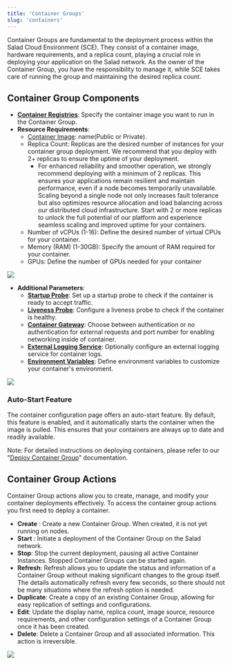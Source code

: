```yaml
---
title: 'Container Groups'
slug: 'containers'
---
```


Container Groups are fundamental to the deployment process within the Salad Cloud Environment (SCE). They consist of a
container image, hardware requirements, and a replica count, playing a crucial role in deploying your application on the
Salad network. As the owner of the Container Group, you have the responsibility to manage it, while SCE takes care of
running the group and maintaining the desired replica count.

## Container Group Components

- **[Container Registries](/container-engine/container-registries)**: Specify the container image you want to run in the
  Container Group.
- **Resource Requirements**:
  - [Container Image](/container-engine/container-registries): name(Public or Private).
  - Replica Count: Replicas are the desired number of instances for your container group deployment. We recommend that
    you deploy with 2+ replicas to ensure the uptime of your deployment.
    - For enhanced reliability and smoother operation, we strongly recommend deploying with a minimum of 2 replicas.
      This ensures your applications remain resilient and maintain performance, even if a node becomes temporarily
      unavailable. Scaling beyond a single node not only increases fault tolerance but also optimizes resource
      allocation and load balancing across our distributed cloud infrastructure. Start with 2 or more replicas to unlock
      the full potential of our platform and experience seamless scaling and improved uptime for your containers.
  - Number of vCPUs (1-16): Define the desired number of virtual CPUs for your container.
  - Memory (RAM) (1-30GB): Specify the amount of RAM required for your container.
  - GPUs: Define the number of GPUs needed for your container

<img src="/container-engine/images/60f17ed-image.png" />

- **Additional Parameters**:
  - **[Startup Probe](/container-engine/health-probes/startup-probes)**: Set up a startup probe to check if the
    container is ready to accept traffic.
  - **[Liveness Probe](/container-engine/health-probes/liveness-probes)**: Configure a liveness probe to check if the
    container is healthy.
  - **[Container Gateway](/container-engine/networking)**: Choose between authentication or no authentication for
    external requests and port number for enabling networking inside of container.
  - **[External Logging Service](/container-engine/external-logging)**: Optionally configure an external logging service
    for container logs.
  - **[Environment Variables](/container-engine/environment-variables)**: Define environment variables to customize your
    container's environment.

<img src="/container-engine/images/9118a3c-image.png" />

### Auto-Start Feature

The container configuration page offers an auto-start feature. By default, this feature is enabled, and it automatically
starts the container when the image is pulled. This ensures that your containers are always up to date and readily
available.

Note: For detailed instructions on deploying containers, please refer to our
"[Deploy Container Group](/container-engine/quickstart)" documentation.

## Container Group Actions

Container Group actions allow you to create, manage, and modify your container deployments effectively. To access the
container group actions you first need to deploy a container.

- **Create** : Create a new Container Group. When created, it is not yet running on nodes.
- **Start** : Initiate a deployment of the Container Group on the Salad network.
- **Stop**: Stop the current deployment, pausing all active Container Instances. Stopped Container Groups can be started
  again.
- **Refresh**: Refresh allows you to update the status and information of a Container Group without making significant
  changes to the group itself. The details automatically refresh every few seconds, so there should not be many
  situations where the refresh option is needed.
- **Duplicate**: Create a copy of an existing Container Group, allowing for easy replication of settings and
  configurations.
- **Edit**: Update the display name, replica count, image source, resource requirements, and other configuration
  settings of a Container Group once it has been created.
- **Delete**: Delete a Container Group and all associated information. This action is irreversible.

<img src="/container-engine/images/e19a06d-image.png" />
